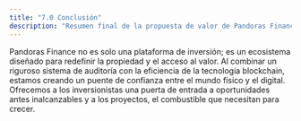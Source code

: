 ```yaml
---
title: "7.0 Conclusión"
description: "Resumen final de la propuesta de valor de Pandoras Finance."
---
```


Pandoras Finance no es solo una plataforma de inversión; es un ecosistema diseñado para redefinir la propiedad y el acceso al valor. Al combinar un riguroso sistema de auditoría con la eficiencia de la tecnología blockchain, estamos creando un puente de confianza entre el mundo físico y el digital. Ofrecemos a los inversionistas una puerta de entrada a oportunidades antes inalcanzables y a los proyectos, el combustible que necesitan para crecer.
